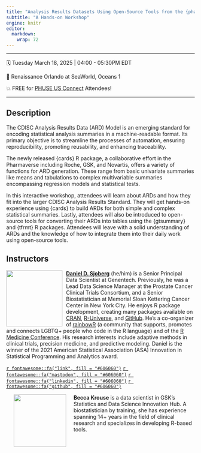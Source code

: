 ```yaml
---
title: "Analysis Results Datasets Using Open-Source Tools from the {pharmaverse}"
subtitle: "A Hands-on Workshop"
engine: knitr
editor: 
  markdown: 
    wrap: 72
---
```


------------------------------------------------------------------------

🗓️ Tuesday March 18, 2025  \| 04:00 - 05:30PM EDT

🏢 Renaissance Orlando at SeaWorld, Oceans 1

💥 FREE for [PHUSE US Connect](https://www.phuse-events.org/attend/frontend/reg/thome.csp?pageID=38599&ef_sel_menu=2971&eventID=61) Attendees!

------------------------------------------------------------------------

## Description

The CDISC Analysis Results Data (ARD) Model is an emerging standard for encoding statistical analysis summaries in a machine-readable format. Its primary objective is to streamline the processes of automation, ensuring reproducibility, promoting reusability, and enhancing traceability.

The newly released {cards} R package, a collaborative effort in the Pharmaverse including Roche, GSK, and Novartis, offers a variety of functions for ARD generation. These range from basic univariate summaries like means and tabulations to complex multivariable summaries encompassing regression models and statistical tests.

In this interactive workshop, attendees will learn about ARDs and how they fit into the larger CDISC Analysis Results Standard. They will get hands-on experience using {cards} to build ARDs for both simple and complex statistical summaries. Lastly, attendees will also be introduced to open-source tools for converting their ARDs into tables using the {gtsummary} and {tfrmt} R packages. Attendees will leave with a solid understanding of ARDs and the knowledge of how to integrate them into their daily work using open-source tools.

## Instructors

![](images/dan-circle.png){style="float:left;padding: 0 10px 0 0;"
fig-alt="Headshot of Daniel Sjoberg" width="150"}

[**Daniel D. Sjoberg**](https://www.danieldsjoberg.com/) (he/him) is a
Senior Principal Data Scientist at Genentech. Previously, he was a Lead
Data Science Manager at the Prostate Cancer Clinical Trials Consortium,
and a Senior Biostatistician at Memorial Sloan Kettering Cancer Center
in New York City. He enjoys R package development, creating many
packages available on [CRAN](https://cran.r-project.org/web/packages/),
[R-Universe](https://ddsjoberg.r-universe.dev/ui#packages), and
[GitHub](https://github.com/ddsjoberg). He's a co-organizer of 
[rainbowR](https://rainbowr.netlify.app/) (a community that supports, promotes 
and connects LGBTQ+ people who code in the R language) and of the [R Medicine Conference](https://rconsortium.github.io/RMedicine_website/). 
His research interests include
adaptive methods in clinical trials, precision medicine, and predictive
modeling. Daniel is the winner of the 2021 American Statistical
Association (ASA) Innovation in Statistical Programming and Analytics
award.

[`r fontawesome::fa("link", fill = "#606060")`](https://www.danieldsjoberg.com/)
[`r fontawesome::fa("mastodon", fill = "#606060")`](https://mastodon.social/@ddsjoberg)
[`r fontawesome::fa("linkedin", fill = "#606060")`](https://www.linkedin.com/in/ddsjoberg/)
[`r fontawesome::fa("github", fill = "#606060")`](https://github.com/ddsjoberg/)

![](images/becca.png){style="float:left;padding: 0 20px 0 20px;"
fig-alt="Headshot of Becca Krouse" width="140"}

**Becca Krouse** is a data scientist in GSK's Statistics and Data
Science Innovation Hub. A biostatistician by training, she has
experience spanning 14+ years in the field of clinical research and
specializes in developing R-based tools.

<br>

